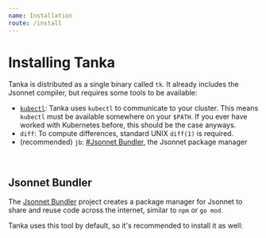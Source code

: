 ```yaml
---
name: Installation
route: /install
---
```



# Installing Tanka

Tanka is distributed as a single binary called `tk`. It already includes the Jsonnet compiler, but requires some tools to be available:

- [`kubectl`](https://kubernetes.io/docs/tasks/tools/install-kubectl/): Tanka
  uses `kubectl` to communicate to your cluster. This means `kubectl` must be
  available somewhere on your `$PATH`. If you ever have worked with Kubernetes
  before, this should be the case anyways.
- `diff`: To compute differences, standard UNIX `diff(1)` is required.
- (recommended) `jb`: [#Jsonnet Bundler](#jsonnet-bundler), the Jsonnet package
  manager

<br />
<PlatformInstall elems={Tanka} def="macOS" />

## Jsonnet Bundler

The [Jsonnet Bundler](https://github.com/jsonnet-bundler/jsonnet-bundler) project creates a package manager for Jsonnet
to share and reuse code across the internet, similar to `npm` or `go mod`.

Tanka uses this tool by default, so it's recommended to install it as well:

<PlatformInstall elems={Jb} def="Binary" />
